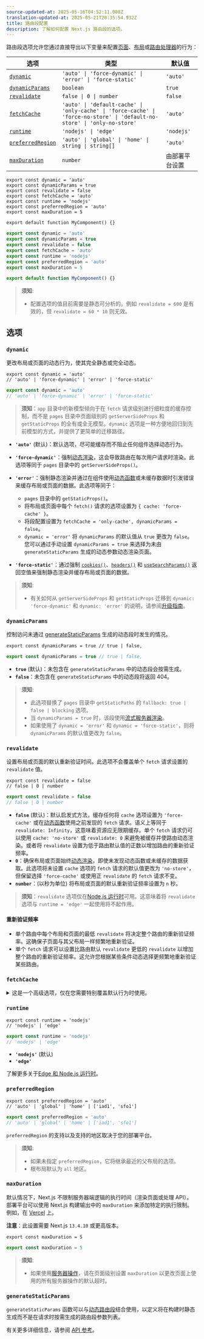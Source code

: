 ```yaml
---
source-updated-at: 2025-05-16T04:52:11.000Z
translation-updated-at: 2025-05-21T20:35:54.932Z
title: 路由段配置
description: 了解如何配置 Next.js 路由段的选项。
---
```


路由段选项允许您通过直接导出以下变量来配置[页面](/docs/app/building-your-application/routing/pages-and-layouts)、[布局](/docs/app/building-your-application/routing/pages-and-layouts)或[路由处理器](/docs/app/building-your-application/routing/route-handlers)的行为：

| 选项                                | 类型                                                                                                                      | 默认值                    |
| ------------------------------------- | ------------------------------------------------------------------------------------------------------------------------- | -------------------------- |
| [`dynamic`](#dynamic)                 | `'auto' \| 'force-dynamic' \| 'error' \| 'force-static'`                                                                  | `'auto'`                   |
| [`dynamicParams`](#dynamicparams)     | `boolean`                                                                                                                 | `true`                     |
| [`revalidate`](#revalidate)           | `false \| 0 \| number`                                                                                                    | `false`                    |
| [`fetchCache`](#fetchcache)           | `'auto' \| 'default-cache' \| 'only-cache' \| 'force-cache' \| 'force-no-store' \| 'default-no-store' \| 'only-no-store'` | `'auto'`                   |
| [`runtime`](#runtime)                 | `'nodejs' \| 'edge'`                                                                                                      | `'nodejs'`                 |
| [`preferredRegion`](#preferredregion) | `'auto' \| 'global' \| 'home' \| string \| string[]`                                                                      | `'auto'`                   |
| [`maxDuration`](#maxduration)         | `number`                                                                                                                  | 由部署平台设置 |

```tsx filename="layout.tsx | page.tsx | route.ts" switcher
export const dynamic = 'auto'
export const dynamicParams = true
export const revalidate = false
export const fetchCache = 'auto'
export const runtime = 'nodejs'
export const preferredRegion = 'auto'
export const maxDuration = 5

export default function MyComponent() {}
```

```jsx filename="layout.js | page.js | route.js" switcher
export const dynamic = 'auto'
export const dynamicParams = true
export const revalidate = false
export const fetchCache = 'auto'
export const runtime = 'nodejs'
export const preferredRegion = 'auto'
export const maxDuration = 5

export default function MyComponent() {}
```

> **须知**:
>
> - 配置选项的值目前需要是静态可分析的。例如 `revalidate = 600` 是有效的，但 `revalidate = 60 * 10` 则无效。

## 选项

### `dynamic`

更改布局或页面的动态行为，使其完全静态或完全动态。

```tsx filename="layout.tsx | page.tsx | route.ts" switcher
export const dynamic = 'auto'
// 'auto' | 'force-dynamic' | 'error' | 'force-static'
```

```js filename="layout.js | page.js | route.js" switcher
export const dynamic = 'auto'
// 'auto' | 'force-dynamic' | 'error' | 'force-static'
```

> **须知**：`app` 目录中的新模型倾向于在 `fetch` 请求级别进行细粒度的缓存控制，而不是 `pages` 目录中页面级别的 `getServerSideProps` 和 `getStaticProps` 的全有或全无模型。`dynamic` 选项是一种方便地回归到先前模型的方式，并提供了更简单的迁移路径。

- **`'auto'`** (默认)：默认选项，尽可能缓存而不阻止任何组件选择动态行为。
- **`'force-dynamic'`**：强制[动态渲染](/docs/app/building-your-application/rendering/server-components#dynamic-rendering)，这会导致路由在每次用户请求时渲染。此选项等同于 `pages` 目录中的 `getServerSideProps()`。

- **`'error'`**：强制静态渲染并通过在组件使用[动态函数](/docs/app/building-your-application/rendering/server-components#dynamic-functions)或未缓存数据时引发错误来缓存布局或页面的数据。此选项等同于：
  - `pages` 目录中的 `getStaticProps()`。
  - 将布局或页面中每个 `fetch()` 请求的选项设置为 `{ cache: 'force-cache' }`。
  - 将段配置设置为 `fetchCache = 'only-cache', dynamicParams = false`。
  - `dynamic = 'error'` 将 `dynamicParams` 的默认值从 `true` 更改为 `false`。您可以通过手动设置 `dynamicParams = true` 来选择为未由 `generateStaticParams` 生成的动态参数动态渲染页面。
- **`'force-static'`**：通过强制 [`cookies()`](/docs/app/api-reference/functions/cookies)、[`headers()`](/docs/app/api-reference/functions/headers) 和 [`useSearchParams()`](/docs/app/api-reference/functions/use-search-params) 返回空值来强制静态渲染并缓存布局或页面的数据。

> **须知**:
>
> - 有关如何从 `getServerSideProps` 和 `getStaticProps` 迁移到 `dynamic: 'force-dynamic'` 和 `dynamic: 'error'` 的说明，请参阅[升级指南](/docs/app/building-your-application/upgrading/app-router-migration#step-6-migrating-data-fetching-methods)。

### `dynamicParams`

控制访问未通过 [generateStaticParams](/docs/app/api-reference/functions/generate-static-params) 生成的动态段时发生的情况。

```tsx filename="layout.tsx | page.tsx" switcher
export const dynamicParams = true // true | false,
```

```js filename="layout.js | page.js | route.js" switcher
export const dynamicParams = true // true | false,
```

- **`true`** (默认)：未包含在 `generateStaticParams` 中的动态段会按需生成。
- **`false`**：未包含在 `generateStaticParams` 中的动态段将返回 404。

> **须知**:
>
> - 此选项替换了 `pages` 目录中 `getStaticPaths` 的 `fallback: true | false | blocking` 选项。
> - 当 `dynamicParams = true` 时，该段使用[流式服务器渲染](/docs/app/building-your-application/routing/loading-ui-and-streaming#streaming-with-suspense)。
> - 如果使用了 `dynamic = 'error'` 和 `dynamic = 'force-static'`，则将 `dynamicParams` 的默认值更改为 `false`。

### `revalidate`

设置布局或页面的默认重新验证时间。此选项不会覆盖单个 `fetch` 请求设置的 `revalidate` 值。

```tsx filename="layout.tsx | page.tsx | route.ts" switcher
export const revalidate = false
// false | 0 | number
```

```js filename="layout.js | page.js | route.js" switcher
export const revalidate = false
// false | 0 | number
```

- **`false`** (默认)：默认启发式方法，缓存任何将 `cache` 选项设置为 `'force-cache'` 或在[动态函数](/docs/app/building-your-application/rendering/server-components#server-rendering-strategies#dynamic-functions)使用之前发现的 `fetch` 请求。语义上等同于 `revalidate: Infinity`，这意味着资源应无限期缓存。单个 `fetch` 请求仍可以使用 `cache: 'no-store'` 或 `revalidate: 0` 来避免被缓存并使路由动态渲染。或者将 `revalidate` 设置为低于路由默认值的正数以增加路由的重新验证频率。
- **`0`**：确保布局或页面始终[动态渲染](/docs/app/building-your-application/rendering/server-components#dynamic-rendering)，即使未发现动态函数或未缓存的数据获取。此选项将未设置 `cache` 选项的 `fetch` 请求的默认值更改为 `'no-store'`，但保留选择 `'force-cache'` 或使用正 `revalidate` 的 `fetch` 请求不变。
- **`number`**：(以秒为单位) 将布局或页面的默认重新验证频率设置为 `n` 秒。

> **须知**：`revalidate` 选项仅在[Node.js 运行时](/docs/app/building-your-application/rendering/edge-and-nodejs-runtimes#nodejs-runtime)可用。这意味着将 `revalidate` 选项与 `runtime = 'edge'` 一起使用将不起作用。

#### 重新验证频率

- 单个路由中每个布局和页面的最低 `revalidate` 将决定整个路由的重新验证频率。这确保子页面与其父布局一样频繁地重新验证。
- 单个 `fetch` 请求可以设置比路由默认 `revalidate` 更低的 `revalidate` 以增加整个路由的重新验证频率。这允许您根据某些条件动态选择更频繁地重新验证某些路由。

### `fetchCache`

<details>
  <summary>这是一个高级选项，仅在您需要特别覆盖默认行为时使用。</summary>

默认情况下，Next.js **会缓存** 在使用任何[动态函数](/docs/app/building-your-application/rendering/server-components#server-rendering-strategies#dynamic-functions)之前可访问的任何 `fetch()` 请求，并且**不会缓存** 在使用动态函数之后发现的 `fetch` 请求。

`fetchCache` 允许您覆盖布局或页面中所有 `fetch` 请求的默认 `cache` 选项。

```tsx filename="layout.tsx | page.tsx | route.ts" switcher
export const fetchCache = 'auto'
// 'auto' | 'default-cache' | 'only-cache'
// 'force-cache' | 'force-no-store' | 'default-no-store' | 'only-no-store'
```

```js filename="layout.js | page.js | route.js" switcher
export const fetchCache = 'auto'
// 'auto' | 'default-cache' | 'only-cache'
// 'force-cache' | 'force-no-store' | 'default-no-store' | 'only-no-store'
```

- **`'auto'`** (默认)：默认选项，根据它们提供的 `cache` 选项缓存动态函数之前的 `fetch` 请求，而不缓存动态函数之后的 `fetch` 请求。
- **`'default-cache'`**：允许将任何 `cache` 选项传递给 `fetch`，但如果未提供选项，则将 `cache` 选项设置为 `'force-cache'`。这意味着即使动态函数之后的 `fetch` 请求也被视为静态。
- **`'only-cache'`**：确保所有 `fetch` 请求选择缓存，如果未提供选项则将默认更改为 `cache: 'force-cache'`，并在任何 `fetch` 请求使用 `cache: 'no-store'` 时引发错误。
- **`'force-cache'`**：通过将所有 `fetch` 请求的 `cache` 选项设置为 `'force-cache'`，确保所有 `fetch` 请求选择缓存。
- **`'default-no-store'`**：允许将任何 `cache` 选项传递给 `fetch`，但如果未提供选项则将 `cache` 选项设置为 `'no-store'`。这意味着即使动态函数之前的 `fetch` 请求也被视为动态。
- **`'only-no-store'`**：确保所有 `fetch` 请求选择不缓存，如果未提供选项则将默认更改为 `cache: 'no-store'`，并在任何 `fetch` 请求使用 `cache: 'force-cache'` 时引发错误。
- **`'force-no-store'`**：通过将所有 `fetch` 请求的 `cache` 选项设置为 `'no-store'`，确保所有 `fetch` 请求选择不缓存。这会强制所有 `fetch` 请求在每次请求时重新获取，即使它们提供了 `'force-cache'` 选项。

#### 跨路由段行为

- 单个路由中每个布局和页面设置的任何选项需要彼此兼容。
  - 如果同时提供了 `'only-cache'` 和 `'force-cache'`，则 `'force-cache'` 优先。如果同时提供了 `'only-no-store'` 和 `'force-no-store'`，则 `'force-no-store'` 优先。强制选项会更改整个路由的行为，因此具有 `'force-*'` 的单个段将防止由 `'only-*'` 引起的任何错误。
  - `'only-*'` 和 `force-*'` 选项的目的是保证整个路由是完全静态或完全动态的。这意味着：
    - 不允许在单个路由中组合 `'only-cache'` 和 `'only-no-store'`。
    - 不允许在单个路由中组合 `'force-cache'` 和 `'force-no-store'`。
  - 如果子段提供 `'auto'` 或 `'*-cache'`，则父段不能提供 `'default-no-store'`，因为这可能导致相同的获取具有不同的行为。
- 通常建议将共享父布局保留为 `'auto'`，并在子段分歧处自定义选项。

</details>

### `runtime`

```tsx filename="layout.tsx | page.tsx | route.ts" switcher
export const runtime = 'nodejs'
// 'nodejs' | 'edge'
```

```js filename="layout.js | page.js | route.js" switcher
export const runtime = 'nodejs'
// 'nodejs' | 'edge'
```

- **`'nodejs'`** (默认)
- **`'edge'`**

了解更多关于[Edge 和 Node.js 运行时](/docs/app/building-your-application/rendering/edge-and-nodejs-runtimes)。

### `preferredRegion`

```tsx filename="layout.tsx | page.tsx | route.ts" switcher
export const preferredRegion = 'auto'
// 'auto' | 'global' | 'home' | ['iad1', 'sfo1']
```

```js filename="layout.js | page.js | route.js" switcher
export const preferredRegion = 'auto'
// 'auto' | 'global' | 'home' | ['iad1', 'sfo1']
```

`preferredRegion` 的支持以及支持的地区取决于您的部署平台。

> **须知**:
>
> - 如果未指定 `preferredRegion`，它将继承最近的父布局的选项。
> - 根布局默认为 `all` 地区。

### `maxDuration`

默认情况下，Next.js 不限制服务器端逻辑的执行时间（渲染页面或处理 API）。
部署平台可以使用 Next.js 构建输出中的 `maxDuration` 来添加特定的执行限制。
例如，在 [Vercel](https://vercel.com/docs/functions/serverless-functions/runtimes#max-duration) 上。

**注意**：此设置需要 Next.js `13.4.10` 或更高版本。

```tsx filename="layout.tsx | page.tsx | route.ts" switcher
export const maxDuration = 5
```

```js filename="layout.js | page.js | route.js" switcher
export const maxDuration = 5
```

> **须知**:
>
> - 如果使用[服务器操作](/docs/app/building-your-application/data-fetching/server-actions-and-mutations)，请在页面级别设置 `maxDuration` 以更改页面上使用的所有服务器操作的默认超时。

### `generateStaticParams`

`generateStaticParams` 函数可以与[动态路由段](/docs/app/building-your-application/routing/dynamic-routes)结合使用，以定义将在构建时静态生成而不是在请求时按需生成的路由段参数列表。

有关更多详细信息，请参阅 [API 参考](/docs/app/api-reference/functions/generate-static-params)。